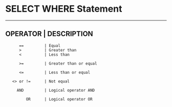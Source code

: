
# SELECT WHERE Statement

----

OPERATOR                        |  DESCRIPTION               
----

          ==         | Equal 
          >          | Greater than 
          <          | Less than 

          >=         | Greater than or equal 

          <=         | Less than or equal 

       <> or !=      | Not equal 

         AND         | Logical operator AND

             OR      | Logical operator OR


       






















